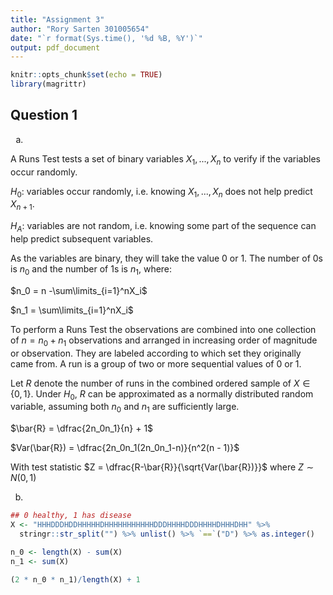 ```yaml
---
title: "Assignment 3"
author: "Rory Sarten 301005654"
date: "`r format(Sys.time(), '%d %B, %Y')`"
output: pdf_document
---
```


```r
knitr::opts_chunk$set(echo = TRUE)
library(magrittr)
```

## Question 1

a)

A Runs Test tests a set of binary variables $X_1, ..., X_n$ to verify if the variables occur randomly.

$H_0$: variables occur randomly, i.e. knowing $X_1, ..., X_n$ does not help predict $X_{n+1}$.

$H_A$: variables are not random, i.e. knowing some part of the sequence can help predict subsequent variables.

As the variables are binary, they will take the value $0$ or $1$. The number of $0$s is $n_0$ and the number of $1$s is $n_1$, where:

$n_0 = n -\sum\limits_{i=1}^nX_i$

$n_1 = \sum\limits_{i=1}^nX_i$

To perform a Runs Test the observations are combined into one collection of $n = n_0 + n_1$ observations and arranged in increasing order of magnitude or observation. They are labeled according to which set they originally came from. A run is a group of two or more sequential values of $0$ or $1$.

Let $R$ denote the number of runs in the combined ordered sample of $X \in \{0, 1\}$. Under $H_0$, $R$ can be approximated as a normally distributed random variable, assuming both $n_0$ and $n_1$ are sufficiently large.

$\bar{R} = \dfrac{2n_0n_1}{n} + 1$

$Var(\bar{R}) = \dfrac{2n_0n_1(2n_0n_1-n)}{n^2(n - 1)}$

With test statistic $Z = \dfrac{R-\bar{R}}{\sqrt{Var(\bar{R})}}$ where $Z \sim N(0, 1)$

b)

```r
## 0 healthy, 1 has disease
X <- "HHHDDDHDDHHHHHDHHHHHHHHHHHDDDHHHHDDDHHHHDHHHDHH" %>% 
  stringr::str_split("") %>% unlist() %>% `==`("D") %>% as.integer()

n_0 <- length(X) - sum(X)
n_1 <- sum(X)

(2 * n_0 * n_1)/length(X) + 1


```